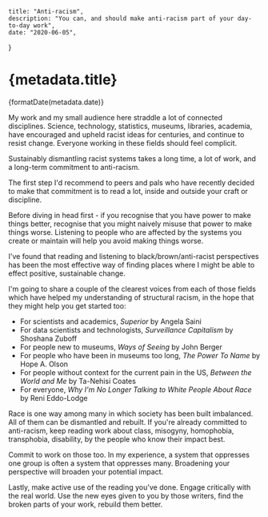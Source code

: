 
    title: "Anti-racism",
    description: "You can, and should make anti-racism part of your day-to-day work",
    date: "2020-06-05",
}

# {metadata.title}

<time dateTime={metadata.date}>{formatDate(metadata.date)}</time>

My work and my small audience here straddle a lot of connected disciplines. Science, technology, statistics, museums, libraries, academia, have encouraged and upheld racist ideas for centuries, and continue to resist change. Everyone working in these fields should feel complicit.

Sustainably dismantling racist systems takes a long time, a lot of work, and a long-term commitment to anti-racism.

The first step I'd recommend to peers and pals who have recently decided to make that commitment is to read a lot, inside and outside your craft or discipline.

Before diving in head first - if you recognise that you have power to make things better, recognise that you might naively misuse that power to make things worse. Listening to people who are affected by the systems you create or maintain will help you avoid making things worse.

I've found that reading and listening to black/brown/anti-racist perspectives has been the most effective way of finding places where I might be able to effect positive, sustainable change.

I'm going to share a couple of the clearest voices from each of those fields which have helped my understanding of structural racism, in the hope that they might help you get started too:

- For scientists and academics, _Superior_ by Angela Saini
- For data scientists and technologists, _Surveillance Capitalism_ by Shoshana Zuboff
- For people new to museums, _Ways of Seeing_ by John Berger
- For people who have been in museums too long, _The Power To Name_ by Hope A. Olson
- For people without context for the current pain in the US, _Between the World and Me_ by Ta-Nehisi Coates
- For everyone, _Why I'm No Longer Talking to White People About Race_ by Reni Eddo-Lodge

Race is one way among many in which society has been built imbalanced. All of them can be dismantled and rebuilt. If you're already committed to anti-racism, keep reading work about class, misogyny, homophobia, transphobia, disability, by the people who know their impact best.

Commit to work on those too. In my experience, a system that oppresses one group is often a system that oppresses many. Broadening your perspective will broaden your potential impact.

Lastly, make active use of the reading you've done. Engage critically with the real world. Use the new eyes given to you by those writers, find the broken parts of your work, rebuild them better.

